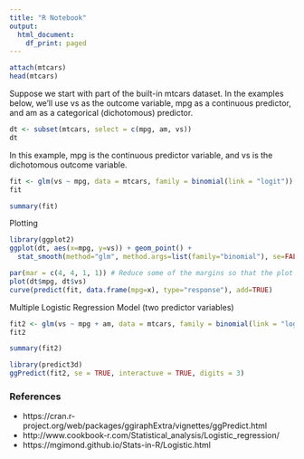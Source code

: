 ```yaml
---
title: "R Notebook"
output:
  html_document:
    df_print: paged
---
```



```r
attach(mtcars)
head(mtcars)
```
Suppose we start with part of the built-in mtcars dataset. In the examples below, we’ll use vs as the outcome variable, mpg as a continuous predictor, and am as a categorical (dichotomous) predictor.

```r
dt <- subset(mtcars, select = c(mpg, am, vs))
dt
```


In this example, mpg is the continuous predictor variable, and vs is the dichotomous outcome variable.

```r
fit <- glm(vs ~ mpg, data = mtcars, family = binomial(link = "logit"))
fit
```

```r
summary(fit)
```

Plotting

```r
library(ggplot2)
ggplot(dt, aes(x=mpg, y=vs)) + geom_point() + 
  stat_smooth(method="glm", method.args=list(family="binomial"), se=FALSE)
```
```r
par(mar = c(4, 4, 1, 1)) # Reduce some of the margins so that the plot fits better
plot(dt$mpg, dt$vs)
curve(predict(fit, data.frame(mpg=x), type="response"), add=TRUE) 
```

Multiple Logistic Regression Model (two predictor variables)

```r
fit2 <- glm(vs ~ mpg + am, data = mtcars, family = binomial(link = "logit"))
fit2
```

```r
summary(fit2)
```

```r
library(predict3d)
ggPredict(fit2, se = TRUE, interactuve = TRUE, digits = 3)
```


### References

* https://cran.r-project.org/web/packages/ggiraphExtra/vignettes/ggPredict.html
* http://www.cookbook-r.com/Statistical_analysis/Logistic_regression/
* https://mgimond.github.io/Stats-in-R/Logistic.html